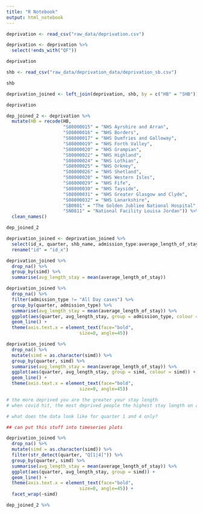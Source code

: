 ```yaml
---
title: "R Notebook"
output: html_notebook
---
```



```r
deprivation <- read_csv("raw_data/deprivation.csv")
```

```r
deprivation <- deprivation %>% 
  select(!ends_with("QF"))
```

```r
deprivation

shb <- read_csv("raw_data/deprivation_data/deprivation_sb.csv")

shb

```

```r
deprivation_joined <- left_join(deprivation, shb, by = c("HB" = "SHB")) %>% clean_names()

deprivation

dep_joined_2 <- deprivation %>% 
  mutate(HB = recode(HB,
                     "S08000015" = "NHS Ayrshire and Arran",
                     "S08000016" = "NHS Borders",
                     "S08000017" = "NHS Dumfries and Galloway",
                     "S08000019" = "NHS Forth Valley",
                     "S08000020" = "NHS Grampian",
                     "S08000022" = "NHS Highland",
                     "S08000024" = "NHS Lothian",
                     "S08000025" = "NHS Orkney",
                     "S08000026" = "NHS Shetland",
                     "S08000028" = "NHS Western Isles",
                     "S08000029" = "NHS Fife",
                     "S08000030" = "NHS Tayside",
                     "S08000031" = "NHS Greater Glasgow and Clyde",
                     "S08000032" = "NHS Lanarkshire",
                     "SB0801" = "The Golden Jubliee National Hospital",
                     "SN0811" = "National Facility Louisa Jordan")) %>% 
  clean_names()

dep_joined_2
```

```r
deprivation_joined <- deprivation_joined %>% 
  select(id_x, quarter, shb_name, admission_type:average_length_of_stay) %>% 
  rename("id" = "id_x")
```

```r
deprivation_joined %>% 
  drop_na() %>% 
  group_by(simd) %>% 
  summarise(avg_length_stay = mean(average_length_of_stay))
```

```r
deprivation_joined %>% 
  drop_na() %>% 
  filter(admission_type != "All Day cases") %>% 
  group_by(quarter, admission_type) %>% 
  summarise(avg_length_stay = mean(average_length_of_stay)) %>% 
  ggplot(aes(quarter, avg_length_stay, group = admission_type, colour = admission_type)) +
  geom_line() +
  theme(axis.text.x = element_text(face="bold", 
                           size=8, angle=45)) 

```

```r
deprivation_joined %>% 
  drop_na() %>% 
  mutate(simd = as.character(simd)) %>% 
  group_by(quarter, simd) %>% 
  summarise(avg_length_stay = mean(average_length_of_stay)) %>% 
  ggplot(aes(quarter, avg_length_stay, group = simd, colour = simd)) +
  geom_line() +
  theme(axis.text.x = element_text(face="bold", 
                           size=8, angle=45)) 

# the more deprived you are the greater your stay length
# when covid hit, the most deprived people the highest stay length on average
```

```r
# what does the data look like for quarter 1 and 4 only?

## can put this stuff into timeseries plots

deprivation_joined %>% 
  drop_na() %>% 
  mutate(simd = as.character(simd)) %>% 
  filter(str_detect(quarter, "Q[1|4]")) %>% 
  group_by(quarter, simd) %>% 
  summarise(avg_length_stay = mean(average_length_of_stay)) %>% 
  ggplot(aes(quarter, avg_length_stay, group = simd)) +
  geom_line() +
  theme(axis.text.x = element_text(face="bold", 
                           size=8, angle=45)) +
  facet_wrap(~simd)
```

```r
dep_joined_2 %>% 
  
  


  
```

